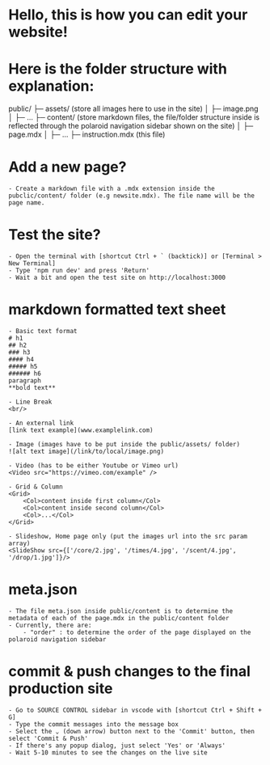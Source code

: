 # Hello, this is how you can edit your website!

# Here is the folder structure with explanation:
public/
├─ assets/ (store all images here to use in the site)
│ ├─ image.png
│ ├─ ...
├─ content/ (store markdown files, the file/folder structure inside is reflected through the polaroid navigation sidebar shown on the site)
│ ├─ page.mdx
│ ├─ ...
├─ instruction.mdx (this file)

# Add a new page?
    - Create a markdown file with a .mdx extension inside the pubclic/content/ folder (e.g newsite.mdx). The file name will be the page name.

# Test the site?
    - Open the terminal with [shortcut Ctrl + ` (backtick)] or [Terminal > New Terminal]
    - Type 'npm run dev' and press 'Return'
    - Wait a bit and open the test site on http://localhost:3000

# markdown formatted text sheet
    - Basic text format
    # h1
    ## h2
    ### h3
    #### h4
    ##### h5
    ###### h6
    paragraph
    **bold text**

    - Line Break
    <br/>

    - An external link
    [link text example](www.examplelink.com)

    - Image (images have to be put inside the public/assets/ folder)
    ![alt text image](/link/to/local/image.png)

    - Video (has to be either Youtube or Vimeo url)
    <Video src="https://vimeo.com/example" />

    - Grid & Column
    <Grid> 
        <Col>content inside first column</Col>
        <Col>content inside second column</Col>
        <Col>...</Col>
    </Grid>

    - Slideshow, Home page only (put the images url into the src param array)
    <SlideShow src={['/core/2.jpg', '/times/4.jpg', '/scent/4.jpg', '/drop/1.jpg']}/>

# meta.json
    - The file meta.json inside public/content is to determine the metadata of each of the page.mdx in the public/content folder
    - Currently, there are:
        - "order" : to determine the order of the page displayed on the polaroid navigation sidebar

# commit & push changes to the final production site
    - Go to SOURCE CONTROL sidebar in vscode with [shortcut Ctrl + Shift + G]
    - Type the commit messages into the message box
    - Select the ⌄ (down arrow) button next to the 'Commit' button, then select 'Commit & Push'
    - If there's any popup dialog, just select 'Yes' or 'Always'
    - Wait 5-10 minutes to see the changes on the live site